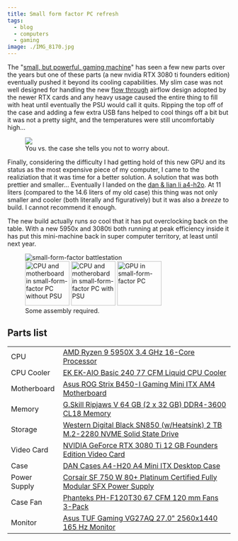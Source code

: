 ```yaml
---
title: Small form factor PC refresh
tags:
  - blog
  - computers
  - gaming
image: ./IMG_8170.jpg
---
```




The "[small, but powerful, gaming machine](/blog/2018/02-18-building-a-small-but-powerful-gaming-machine)" has seen a
few new parts over the years but one of these parts (a new nvidia RTX 3080 ti founders edition) eventually pushed it
beyond its cooling capabilities. My slim case was not well designed for handling the new
[flow through](https://www.youtube.com/watch?v=SCBouoWoUh0) airflow design adopted by the newer RTX cards and any heavy
usage caused the entire thing to fill with heat until eventually the PSU would call it quits. Ripping the top off of the
case and adding a few extra USB fans helped to cool things off a bit but it was not a pretty sight, and the temperatures
were still uncomfortably high...

<figure class="small right">
  <img src={imgDrake.src} />
  <figcaption>You vs. the case she tells you not to worry about.</figcaption>
</figure>

Finally, considering the difficulty I had getting hold of this new GPU and its status as the most expensive piece of my
computer, I came to the realiziation that it was time for a better solution. A solution that was both prettier and
smaller... Eventually I landed on the [dan & lian li a4-h2o](https://lian-li.com/product/a4h2o/). At 11 liters (compared
to the 14.6 liters of my old case) this thing was not only smaller and cooler (both literally and figuratively) but it
was also a _breeze_ to build. I cannot recommend it enough.

The new build actually runs _so_ cool that it has put overclocking back on the table. With a new 5950x and 3080ti both
running at peak efficiency inside it has put this mini-machine back in super computer territory, at least until next
year.

<LightboxGallery selector="img">
  <figure class={`${styles.images} center`}>
    <img alt="small-form-factor battlestation" src={img8166.src} data-src={img8166.src} />
    <div>
      <Image
        alt="CPU and motherboard in small-form-factor PC without PSU"
        src={img8170}
        height="100"
        data-src={img8170.src}
      />
      <Image
        alt="CPU and motherobard in small-form-factor PC with PSU"
        src={img8172}
        height="100"
        data-src={img8172.src}
      />
      <Image alt="GPU in small-form-factor PC" src={img8157} height="100" data-src={img8157.src} />
    </div>
    <figcaption>Some assembly required.</figcaption>
  </figure>
</LightboxGallery>

## Parts list

<table class="table table-striped">
  <tbody>
    <tr>
      <td class="pcpp-part-list-type">CPU</td>
      <td class="pcpp-part-list-item">
        <a href="https://pcpartpicker.com/product/Qk2bt6/amd-ryzen-9-5950x-34-ghz-16-core-processor-100-100000059wof">
          AMD Ryzen 9 5950X 3.4 GHz 16-Core Processor
        </a>
      </td>
    </tr>
    <tr>
      <td class="pcpp-part-list-type">CPU Cooler</td>
      <td class="pcpp-part-list-item">
        <a href="https://pcpartpicker.com/product/jjytt6/ek-ek-aio-basic-240-77-cfm-liquid-cpu-cooler-ek-aio-basic-240">
          EK EK-AIO Basic 240 77 CFM Liquid CPU Cooler
        </a>
      </td>
    </tr>
    <tr>
      <td class="pcpp-part-list-type">Motherboard</td>
      <td class="pcpp-part-list-item">
        <a href="https://pcpartpicker.com/product/kbx2FT/asus-rog-strix-b450-i-gaming-mini-itx-am4-motherboard-strix-b450-i-gaming">
          Asus ROG Strix B450-I Gaming Mini ITX AM4 Motherboard
        </a>
      </td>
    </tr>
    <tr>
      <td class="pcpp-part-list-type">Memory</td>
      <td class="pcpp-part-list-item">
        <a href="https://pcpartpicker.com/product/kmBhP6/gskill-ripjaws-v-64-gb-2-x-32-gb-ddr4-3600-memory-f4-3600c18d-64gvk">
          G.Skill Ripjaws V 64 GB (2 x 32 GB) DDR4-3600 CL18 Memory
        </a>
      </td>
    </tr>
    <tr>
      <td class="pcpp-part-list-type">Storage</td>
      <td class="pcpp-part-list-item">
        <a href="https://pcpartpicker.com/product/JJYQzy/western-digital-black-sn850-wheatsink-2-tb-m2-2280-nvme-solid-state-drive-wds200t1xhe">
          Western Digital Black SN850 (w/Heatsink) 2 TB M.2-2280 NVME Solid State Drive
        </a>
      </td>
    </tr>
    <tr>
      <td class="pcpp-part-list-type">Video Card</td>
      <td class="pcpp-part-list-item">
        <a href="https://pcpartpicker.com/product/c2kWGX/nvidia-geforce-rtx-3080-ti-12-gb-founders-edition-video-card-900-1g133-2518-000">
          NVIDIA GeForce RTX 3080 Ti 12 GB Founders Edition Video Card
        </a>
      </td>
    </tr>
    <tr>
      <td class="pcpp-part-list-type">Case</td>
      <td class="pcpp-part-list-item">
        <a href="https://pcpartpicker.com/product/BCcG3C/dan-cases-a4-h20-a4-mini-itx-desktop-case-a4-h20-a4">
          DAN Cases A4-H20 A4 Mini ITX Desktop Case
        </a>
      </td>
    </tr>
    <tr>
      <td class="pcpp-part-list-type">Power Supply</td>
      <td class="pcpp-part-list-item">
        <a href="https://pcpartpicker.com/product/nJrmP6/corsair-750-w-80-platinum-certified-fully-modular-sfx-power-supply-cp-9020186-na">
          Corsair SF 750 W 80+ Platinum Certified Fully Modular SFX Power Supply
        </a>
      </td>
    </tr>
    <tr>
      <td class="pcpp-part-list-type">Case Fan</td>
      <td class="pcpp-part-list-item">
        <a href="https://pcpartpicker.com/product/YwmmP6/phanteks-ph-f120t30-67-cfm-120-mm-fans-3-pack-ph-f120t30_bg_3p">
          Phanteks PH-F120T30 67 CFM 120 mm Fans 3-Pack
        </a>
      </td>
    </tr>
    <tr>
      <td class="pcpp-part-list-type">Monitor</td>
      <td class="pcpp-part-list-item">
        <a href="https://pcpartpicker.com/product/pGqBD3/asus-tuf-gaming-vg27aq-270-2560x1440-165-hz-monitor-vg27aq">
          Asus TUF Gaming VG27AQ 27.0" 2560x1440 165 Hz Monitor
        </a>
      </td>
    </tr>
  </tbody>
</table>
